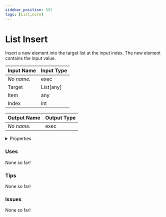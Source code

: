 ```yaml
---
sidebar_position: 331
tags: [List,Core]
---
```


# List Insert

Insert a new element into the target list at the input index. The new element contains the input value.




<EsbSvg />

| Input Name | Input Type |
|-----------|-----------|
| *No name.* | exec |
| Target | List[any] |
| Item | any |
| Index | int |

| Output Name | Output Type |
|-----------|-----------|
| *No name.* | exec |


<details>
  <summary>Properties</summary>
  <div>
    <div>
    <table>
      <thead>
        <tr>
          <th>Is beta required?</th>
          <th>❌</th>
        </tr>
        <tr>
          <th>Is this chip a trolling risk?</th>
          <th>❌</th>
        </tr>
        <tr>
          <th>Chip UUID</th>
          <th>592c8aab-9489-492f-a4aa-1e558e6a8ce7</th>
        </tr>
      </thead>
    </table>
    </div>
  </div>
</details>

### Uses

None so far!

### Tips

None so far!

### Issues

None so far!